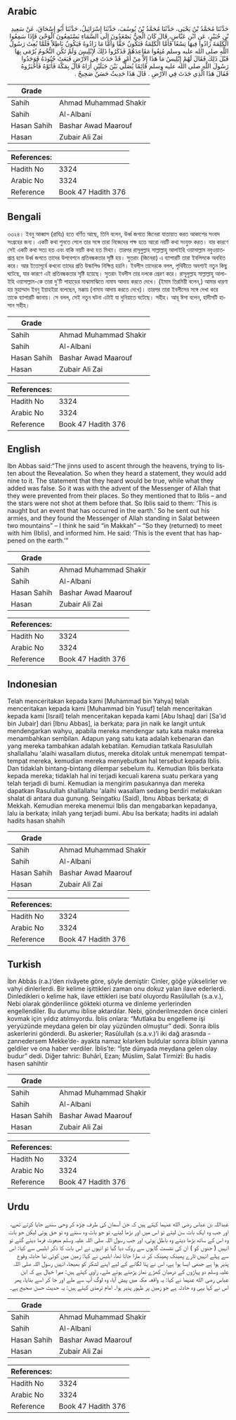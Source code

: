 ## Arabic


<div dir="rtl" lang="ar" style={{fontSize:'larger',backgroundColor:'#f8f9fa',padding:20}}>
حَدَّثَنَا مُحَمَّدُ بْنُ يَحْيَى، حَدَّثَنَا مُحَمَّدُ بْنُ يُوسُفَ، حَدَّثَنَا إِسْرَائِيلُ، حَدَّثَنَا أَبُو إِسْحَاقَ، عَنْ سَعِيدِ بْنِ جُبَيْرٍ، عَنِ ابْنِ عَبَّاسٍ، قَالَ كَانَ الْجِنُّ يَصْعَدُونَ إِلَى السَّمَاءِ يَسْتَمِعُونَ الْوَحْىَ فَإِذَا سَمِعُوا الْكَلِمَةَ زَادُوا فِيهَا تِسْعًا فَأَمَّا الْكَلِمَةُ فَتَكُونُ حَقًّا وَأَمَّا مَا زَادُوهُ فَيَكُونُ بَاطِلاً فَلَمَّا بُعِثَ رَسُولُ اللَّهِ صلى الله عليه وسلم مُنِعُوا مَقَاعِدَهُمْ فَذَكَرُوا ذَلِكَ لإِبْلِيسَ وَلَمْ تَكُنِ النُّجُومُ يُرْمَى بِهَا قَبْلَ ذَلِكَ فَقَالَ لَهُمْ إِبْلِيسُ مَا هَذَا إِلاَّ مِنْ أَمْرٍ قَدْ حَدَثَ فِي الأَرْضِ فَبَعَثَ جُنُودَهُ فَوَجَدُوا رَسُولَ اللَّهِ صلى الله عليه وسلم قَائِمًا يُصَلِّي بَيْنَ جَبَلَيْنِ أُرَاهُ قَالَ بِمَكَّةَ فَأَتَوْهُ فَأَخْبَرُوهُ فَقَالَ هَذَا الَّذِي حَدَثَ فِي الأَرْضِ ‏.‏ قَالَ هَذَا حَدِيثٌ حَسَنٌ صَحِيحٌ ‏.‏
</div>
<div style={{backgroundColor:'#f8f9fa',padding:20, marginBottom: 10}}><table> <thead> <tr> <th>Grade</th> <th></th> </tr> </thead> <tbody> <tr><td>Sahih</td><td>Ahmad Muhammad Shakir</td></tr><tr><td>Sahih</td><td>Al-Albani</td></tr><tr><td>Hasan Sahih</td><td>Bashar Awad Maarouf</td></tr><tr><td>Hasan</td><td>Zubair Ali Zai</td></tr></tbody></table><table> <thead> <tr> <th>References:</th> <th></th> </tr> </thead> <tbody><tr><td>Hadith No</td><td>3324</td></tr><tr><td>Arabic No</td><td>3324</td></tr><tr><td>Reference</td><td>Book 47 Hadith 376</td></tr></tbody></table></div>

## Bengali


<div dir="ltr" lang="bn" style={{fontSize:'larger',backgroundColor:'#f8f9fa',padding:20}}>
৩৩২৪। ইবনু আব্বাস (রাযিঃ) হতে বর্ণিত আছে, তিনি বলেন, উর্ধ্ব জগতে জিনেরা যাতায়াত করত আকাশের সংবাদ সংগ্রহের জন্য। একটি কথা শুনতে পেলে তার সঙ্গে তারা নিজেদের পক্ষ হতে আরো নয়টি কথা সংযুক্ত করত। যার কারণে সেই একটি কথা সত্য হত এবং বাকি নয়টি কথা হত মিথ্যা। তারপর রাসূলুল্লাহ সাল্লাল্লাহু আলাইহি ওয়াসাল্লাম নবুওয়াতপ্রাপ্ত হলে উর্ধ্ব জগতে তাদের উপবেশনে প্রতিবন্ধকতার সৃষ্টি হয়। সুতরাং (জিনেরা) এ ব্যাপারটি তারা ইবলিসকে অবহিত করে। আর ইতোপূর্বে কখনো তাদের প্রতি উল্কাপিণ্ড নিক্ষিপ্ত হয়নি। ইবলীস তাদেরকে বলল, পৃথিবীতে অবশ্যই নতুন কিছু ঘটেছে, যার কারণে এই প্রতিবন্ধকতার সৃষ্টি হয়েছে। সুতরাং ইবলীস তার দলকে প্রেরণ করে। রাসূলুল্লাহ সাল্লাল্লাহু আলাইহি ওয়াসাল্লাম-কে তারা দু'টি পাহাড়ের মাঝামাঝিতে নামায আদায় করতে দেখে। (ইমাম তিরমিয়ী বলেন,) আমার ধারণা হয় মুহাম্মাদ ইবনু ইয়াহইয়া বলেছেন, মক্কায় (নামায আদায় করতে দেখে)। তারপর তারা ইবলীসের সঙ্গে দেখা করে তাকে ব্যাপারটি জানায়। সে বলল, সেই নতুন ঘটনা এটাই যা দুনিয়াতে ঘটেছে। সহীহ। আবূ ঈসা বলেন, হাদীসটি হাসান সহীহ।
</div>
<div style={{backgroundColor:'#f8f9fa',padding:20, marginBottom: 10}}><table> <thead> <tr> <th>Grade</th> <th></th> </tr> </thead> <tbody> <tr><td>Sahih</td><td>Ahmad Muhammad Shakir</td></tr><tr><td>Sahih</td><td>Al-Albani</td></tr><tr><td>Hasan Sahih</td><td>Bashar Awad Maarouf</td></tr><tr><td>Hasan</td><td>Zubair Ali Zai</td></tr></tbody></table><table> <thead> <tr> <th>References:</th> <th></th> </tr> </thead> <tbody><tr><td>Hadith No</td><td>3324</td></tr><tr><td>Arabic No</td><td>3324</td></tr><tr><td>Reference</td><td>Book 47 Hadith 376</td></tr></tbody></table></div>

## English


<div dir="ltr" lang="en" style={{fontSize:'larger',backgroundColor:'#f8f9fa',padding:20}}>
Ibn Abbas said:“The jinns used to ascent through the heavens, trying to listen about the Revealation. So when they heard a statement, they would add nine to it. The statement that they heard would be true, while what they added was false. So it was with the advent of the Messenger of Allah that they were prevented from their places. So they mentioned that to Iblis – and the stars were not shot at them before that. So Iblis said to them: ‘This is naught but an event that has occurred in the earth.’ So he sent out his armies, and they found the Messenger of Allah standing in Salat between two mountains” – I think he said “in Makkah” – “So they (returned) to meet with him (Iblis), and informed him. He said: ‘This is the event that has happened on the earth.’”
</div>
<div style={{backgroundColor:'#f8f9fa',padding:20, marginBottom: 10}}><table> <thead> <tr> <th>Grade</th> <th></th> </tr> </thead> <tbody> <tr><td>Sahih</td><td>Ahmad Muhammad Shakir</td></tr><tr><td>Sahih</td><td>Al-Albani</td></tr><tr><td>Hasan Sahih</td><td>Bashar Awad Maarouf</td></tr><tr><td>Hasan</td><td>Zubair Ali Zai</td></tr></tbody></table><table> <thead> <tr> <th>References:</th> <th></th> </tr> </thead> <tbody><tr><td>Hadith No</td><td>3324</td></tr><tr><td>Arabic No</td><td>3324</td></tr><tr><td>Reference</td><td>Book 47 Hadith 376</td></tr></tbody></table></div>

## Indonesian


<div dir="ltr" lang="id" style={{fontSize:'larger',backgroundColor:'#f8f9fa',padding:20}}>
Telah menceritakan kepada kami [Muhammad bin Yahya] telah menceritakan kepada kami [Muhammad bin Yusuf] telah menceritakan kepada kami [Israil] telah menceritakan kepada kami [Abu Ishaq] dari [Sa'id bin Jubair] dari [Ibnu Abbas], ia berkata; para jin naik ke langit untuk mendengarkan wahyu, apabila mereka mendengar satu kata maka mereka menambahkan sembilan. Adapun yang satu kata adalah kebenaran dan yang mereka tambahkan adalah kebatilan. Kemudian tatkala Rasulullah shallallahu 'alaihi wasallam diutus, mereka ditolak untuk menempati tempat-tempat mereka, kemudian mereka menyebutkan hal tersebut kepada Iblis. Dan tidaklah bintang-bintang dilempar sebelum itu. Kemudian Iblis berkata kepada mereka; tidaklah hal ini terjadi kecuali karena suatu perkara yang telah terjadi di bumi. Kemudian ia mengirim pasukannya dan mereka dapatkan Rasulullah shallallahu 'alaihi wasallam sedang berdiri melakukan shalat di antara dua gunung. Seingatku (Said), Ibnu Abbas berkata; di Mekkah. Kemudian mereka menemui Iblis dan mengabarkan kepadanya, lalu ia berkata; inilah yang terjadi bumi. Abu Isa berkata; hadits ini adalah hadits hasan shahih
</div>
<div style={{backgroundColor:'#f8f9fa',padding:20, marginBottom: 10}}><table> <thead> <tr> <th>Grade</th> <th></th> </tr> </thead> <tbody> <tr><td>Sahih</td><td>Ahmad Muhammad Shakir</td></tr><tr><td>Sahih</td><td>Al-Albani</td></tr><tr><td>Hasan Sahih</td><td>Bashar Awad Maarouf</td></tr><tr><td>Hasan</td><td>Zubair Ali Zai</td></tr></tbody></table><table> <thead> <tr> <th>References:</th> <th></th> </tr> </thead> <tbody><tr><td>Hadith No</td><td>3324</td></tr><tr><td>Arabic No</td><td>3324</td></tr><tr><td>Reference</td><td>Book 47 Hadith 376</td></tr></tbody></table></div>

## Turkish


<div dir="ltr" lang="tr" style={{fontSize:'larger',backgroundColor:'#f8f9fa',padding:20}}>
İbn Abbâs (r.a.)’den rivâyete göre, şöyle demiştir: Cinler, göğe yükselirler ve vahyi dinlerlerdi. Bir kelime işittikleri zaman onu dokuz yalan ilave ederlerdi. Dinledikleri o kelime hak, ilave ettikleri ise batıl oluyordu Rasûlullah (s.a.v.), Nebi olarak gönderilince gökteki oturma ve dinleme yerlerinden engellendiler. Bu durumu iblise aktardılar. Nebi, gönderilmezden önce cinleri kovmak için yıldız atılmıyordu. İblis onlara: “Mutlaka bu engelleme işi yeryüzünde meydana gelen bir olay yüzünden olmuştur” dedi. Sonra iblis askerlerini gönderdi. Bu askerler; Rasûlullah (s.a.v.)’i iki dağ arasında -zannedersem Mekke’de- ayakta namaz kılarken buldular sonra iblisin yanına geldiler ve ona haber verdiler. İblis’te: “İşte dünyada meydana gelen olay budur” dedi. Diğer tahric: Buhârî, Ezan; Müslim, Salat Tirmizî: Bu hadis hasen sahihtir
</div>
<div style={{backgroundColor:'#f8f9fa',padding:20, marginBottom: 10}}><table> <thead> <tr> <th>Grade</th> <th></th> </tr> </thead> <tbody> <tr><td>Sahih</td><td>Ahmad Muhammad Shakir</td></tr><tr><td>Sahih</td><td>Al-Albani</td></tr><tr><td>Hasan Sahih</td><td>Bashar Awad Maarouf</td></tr><tr><td>Hasan</td><td>Zubair Ali Zai</td></tr></tbody></table><table> <thead> <tr> <th>References:</th> <th></th> </tr> </thead> <tbody><tr><td>Hadith No</td><td>3324</td></tr><tr><td>Arabic No</td><td>3324</td></tr><tr><td>Reference</td><td>Book 47 Hadith 376</td></tr></tbody></table></div>

## Urdu


<div dir="rtl" lang="ur" style={{fontSize:'larger',backgroundColor:'#f8f9fa',padding:20}}>
عبداللہ بن عباس رضی الله عنہما کہتے ہیں کہ جن آسمان کی طرف چڑھ کر وحی سننے جایا کرتے تھے، اور جب وہ ایک بات سن لیتے تو اس میں اور بڑھا لیتے، تو جو بات وہ سنتے وہ تو حق ہوتی لیکن جو بات وہ اس کے ساتھ بڑھا دیتے وہ باطل ہوتی، اور جب رسول اللہ صلی اللہ علیہ وسلم مبعوث فرما دیئے گئے تو انہیں ( جنوں کو ) ان کی نشست گاہوں سے روک دیا گیا تو انہوں نے اس بات کا ذکر ابلیس سے کیا: اس سے پہلے انہیں تارے پھینک پھینک کر نہ مارا جاتا تھا، ابلیس نے کہا: زمین میں کوئی نیا حادثہ وقوع پذیر ہوا ہے جبھی ایسا ہوا ہے، اس نے پتا لگانے کے لیے اپنے لشکر کو بھیجا، انہیں رسول اللہ صلی اللہ علیہ وسلم دو پہاڑوں کے درمیان کھڑے نماز پڑھتے ہوئے ملے۔ راوی کہتے ہیں: میرا خیال ہے کہ ابن عباس رضی الله عنہما نے کہا: یہ واقعہ مکہ میں پیش آیا، وہ لوگ آپ سے ملے اور جا کر اسے بتایا، پھر اس نے کہا یہی وہ حادثہ ہے جو زمین پر ظہور پذیر ہوا۔ امام ترمذی کہتے ہیں: یہ حدیث حسن صحیح ہے۔
</div>
<div style={{backgroundColor:'#f8f9fa',padding:20, marginBottom: 10}}><table> <thead> <tr> <th>Grade</th> <th></th> </tr> </thead> <tbody> <tr><td>Sahih</td><td>Ahmad Muhammad Shakir</td></tr><tr><td>Sahih</td><td>Al-Albani</td></tr><tr><td>Hasan Sahih</td><td>Bashar Awad Maarouf</td></tr><tr><td>Hasan</td><td>Zubair Ali Zai</td></tr></tbody></table><table> <thead> <tr> <th>References:</th> <th></th> </tr> </thead> <tbody><tr><td>Hadith No</td><td>3324</td></tr><tr><td>Arabic No</td><td>3324</td></tr><tr><td>Reference</td><td>Book 47 Hadith 376</td></tr></tbody></table></div>